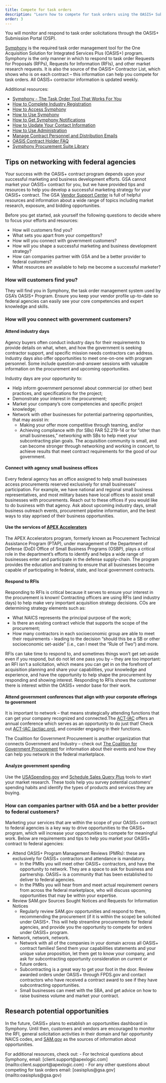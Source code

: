 ```yaml
---
title: Compete for task orders
description: "Learn how to compete for task orders using the OASIS+ Submission Portal and get tips on responding to RFIs and RFPs, marketing, and networking."
order: 3
---
```


You will monitor and respond to task order solicitations through the OASIS+ Submission Portal (OSP).

[Symphony](https://oasis.app.cloud.gov/) is the required task order management tool for the One Acquisition Solution for Integrated Services Plus (OASIS+) program. Symphony is the only manner in which to respond to task order Requests for Proposals (RFPs), Requests for Information (RFIs), and other market research requests. It is also the source of the OASIS+ Contractor List, which shows who is on each contract – this information can help you compete for task orders. All OASIS+ contractor information is updated weekly.

Additional resources:

- [Symphony - The Task Order Tool That Works For You](https://youtu.be/cQ4zVfA8MAY)
- [How to Complete Industry Registration](https://gettingstarted.apexlogic.com/support/solutions/folders/35000230645)
- [How to Access Symphony](https://gettingstarted.apexlogic.com/support/solutions/folders/35000230645)
- [How to Use Symphony](https://industrysupport.apexlogic.com/support/solutions/articles/35000213246-how-to-use-symphony)
- [How to Get Symphony Notifications](https://industrysupport.apexlogic.com/support/solutions/articles/35000213342-how-to-get-symphony-notifications)
- [How to Update Your Contact Information](https://industrysupport.apexlogic.com/support/solutions/articles/35000228579-how-to-update-your-contact-information)
- [How to Use Administration](https://industrysupport.apexlogic.com/support/solutions/articles/35000211061-how-to-use-administration)
- [Manage Contract Personnel and Distribution Emails](https://industrysupport.apexlogic.com/support/solutions/articles/35000213341-how-to-manage-your-points-of-contact)
- [OASIS Contract Holder FAQ](https://industrysupport.apexlogic.com/support/solutions/articles/35000191394-oasis-contract-holder-faq)
- [Symphony Procurement Suite Library](https://gettingstarted.apexlogic.com/support/solutions/35000138391&sa=D&source=docs&ust=1712862334763388&usg=AOvVaw2CWE3y8b_BCE9y2W3WNdvY)

## Tips on networking with federal agencies 
Your success with the OASIS+ contract program depends upon your successful marketing and business development efforts. GSA cannot market your OASIS+ contract for you, but we have provided  tips and resources to help you develop a successful marketing strategy for your OASIS+ contract. The GSA [Vendor Support Center](https://vsc.gsa.gov/) is full of helpful resources and information about a wide range of topics including market research, exposure, and bidding opportunities. 

Before you get started, ask yourself the following questions to decide where to focus your efforts and resources:

- How will customers find you?
- What sets you apart from your competitors?
- How will you connect with government customers?
- How will you shape a successful marketing and business development strategy?
- How can companies partner with GSA and be a better provider to federal customers?
- What resources are available to help me become a successful marketer?
### How will customers find you?
They will find you in Symphony, the task order management system used by GSA’s OASIS+ Program. Ensure you keep your vendor profile up-to-date so federal agencies can easily see your core competencies and expert knowledge and skills.

### How will you connect with government customers?

#### Attend industry days
Agency buyers often conduct industry days for their requirements to provide details on what, when, and how the government is seeking contractor support, and specific mission needs contractors can address. Industry days also offer opportunities to meet one-on-one with program personnel. Some include question-and-answer sessions with valuable information on the procurement and upcoming opportunities. 


Industry days are your opportunity to:

- Help inform government personnel about commercial (or other) best practices, and specifications for the project; 
- Demonstrate your interest in the procurement;
- Market your company’s core competencies and specific project knowledge; 
- Network with other businesses for potential partnering opportunities, that may assist in: 
    * Making your offer more competitive through teaming, and/or
    * Achieving compliance with (for SBs) FAR 52.219-14 or for “other than small businesses,” networking with SBs to help meet your subcontracting plan goals. The acquisition community is small, and can become stronger through networking and working in concert, to achieve results that meet contract requirements for the good of our government.

#### Connect with agency small business offices
Every federal agency has an office assigned to help small businesses access procurements reserved exclusively for small businesses’ participation. For example, we have national and regional small business representatives, and most military bases have local offices to assist small businesses with procurements. Reach out to these offices if you would like to do business with that agency. Ask about upcoming industry days, small business outreach events, procurement pipeline information, and the best ways to stay apprised of their business opportunities.

#### Use the services of [APEX Accelerators](http://www.apexaccelerators.us)
The APEX Accelerators program, formerly known as Procurement Technical Assistance Program (PTAP), under management of the Department of Defense (DoD) Office of Small Business Programs (OSBP), plays a critical role in the department’s efforts to identify and helps a wide range of businesses enter and participate in the defense supply-chain. The program provides the education and training to ensure that all businesses become capable of participating in federal, state, and local government contracts. 

#### Respond to RFIs
Responding to RFIs is critical because it serves to ensure your interest in the procurement is known! Contracting officers are using RFIs (and industry days) to help make very important acquisition strategy decisions. COs are determining strategy elements such as: 

- What NAICS represents the principal purpose of the work; 
- Is there an existing contract vehicle that supports the scope of the procurement; 
- How many contractors in each socioeconomic group are able to meet their requirements - leading to the decision “should this be a SB or other socioeconomic set-aside” (i.e., can I meet the “Rule of Two”) and more. 

RFIs can take time to respond to, and sometimes things won’t get set-aside even if you respond, but do not let one pass you by – they are too important: an RFI isn’t a solicitation, which means you can get in on the forefront of acquisition planning and share your capabilities, your knowledge and experience, and have the opportunity to help shape the procurement by responding and showing interest. Responding to RFIs shows the customer there is interest within the OASIS+ vendor base for their work.

#### Attend government conferences that align with your corporate offerings to government

It is important to network – that means strategically attending functions that can get your company recognized and connected.The [ACT-IAC](https://www.actiac.org/) offers an annual conference which serves as an opportunity to do just that! Check out [ACT-IAC (actiac.org)](https://www.actiac.org/), and consider engaging in their functions.

The Coalition for Government Procurement is another organization  that connects Government and Industry –  check out [The Coalition for Government Procurement](https://thecgp.org/) for information about their events and how they can help you network in the federal marketplace.

#### Analyze government spending
Use the [USASpending.gov](http://usaspending.gov/) and [Schedule Sales Query Plus](https://d2d.gsa.gov/report/fas-schedule-sales-query-plus-ssq) tools to start your market research. These tools help you survey potential customers’ spending habits and identify the types of products and services they are buying.

### How can companies partner with GSA and be a better provider to federal customers? 

Marketing your services that are within the scope of your OASIS+ contract to federal agencies is a key way to drive opportunities to the OASIS+ program, which will increase your opportunities to compete for meaningful work. Below are requirements and tips to help you market your OASIS+ contract to federal agencies: 

- Attend OASIS+ Program Management Reviews (PMRs): these are exclusively for OASIS+ contractors and attendance is mandatory. 
    * In the PMRs you will meet other OASIS+ contractors, and  have the opportunity to network. They are a space to ask for business and partnership.  OASIS+ is a community that has been established to deliver to federal agencies.
    * In the PMRs you will hear from and meet actual requirement owners from across the federal marketplace, who will discuss upcoming opportunities that may be within your expertise.
- Review SAM.gov Sources Sought Notices and Requests for Information Notices
    * Regularly review SAM.gov opportunities and respond to them, recommending the procurement (if it is within the scope) be solicited under OASIS+. This will help streamline procurements for federal agencies, and provide you the opportunity to compete for orders under OASIS+ program.
- Network, network, network.
    * Network with all of the companies in your domain across all OASIS+ contract families! Send them your capabilities statements and your unique value proposition, let them get to know your company, and ask for subcontracting opportunity consideration on current or future orders.
    * Subcontracting is a great way to get your foot in the door. Review awarded orders under OASIS+ through FPDS.gov and contact contractors who have received a contract award to see if they have subcontracting opportunities.
    * Small businesses can meet with the SBA, and get advice on how to raise business volume and market your contract. 
## Research potential opportunities
In the future, OASIS+ plans to establish an opportunities dashboard in Symphony. Until then, customers and vendors are encouraged to monitor the RFI, general solicitation activities in their domain and fair opportunity NAICS codes, and [SAM.gov](http://SAM.gov) as the sources of information about opportunities. 

<SummaryBox header="Have a question about competing for task orders?">
    For additional resources, check out:
    - For technical questions about Symphony, email: [client.support@apexlogic.com](mailto:client.support@apexlogic.com)
    - For any other questions about competing for task orders email: [oasisplus@gsa.gov](mailto:oasisplus@gsa.gov)
</SummaryBox>